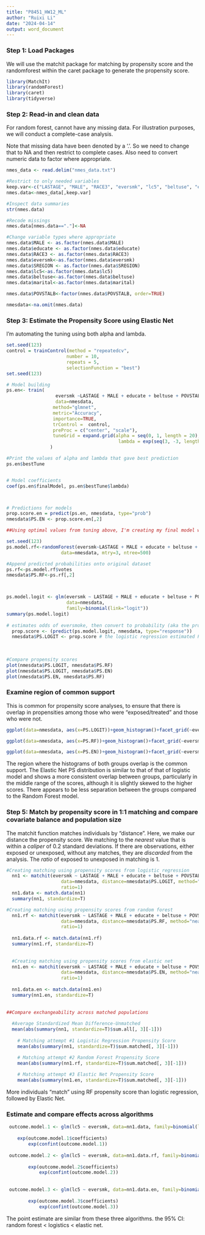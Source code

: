 ```yaml
---
title: "P8451_HW12_ML"
author: "Ruixi Li"
date: "2024-04-14"
output: word_document
---
```


### Step 1: Load Packages

We will use the matchit package for matching by propensity score and the randomforest within the caret package to generate the propensity score.


```r
library(MatchIt)
library(randomForest)
library(caret)
library(tidyverse)

```

### Step 2: Read-in and clean data

For random forest, cannot have any missing data. For illustration purposes, we will conduct a complete-case analysis.

Note that missing data have been denoted by a '.'. So we need to change that to NA and then restrict to complete cases. Also need to convert numeric data to factor where appropriate.


```r

nmes_data <- read.delim("nmes_data.txt")

#Restrict to only needed variables
keep.var<-c("LASTAGE", "MALE", "RACE3", "eversmk", "lc5", "beltuse", "educate", "marital", "SREGION", "POVSTALB")
nmes.data<-nmes_data[,keep.var]

#Inspect data summaries
str(nmes.data)

#Recode missings
nmes.data[nmes.data=="."]<-NA

#Change variable types where appropriate
nmes.data$MALE <- as.factor(nmes.data$MALE)
nmes.data$educate <- as.factor(nmes.data$educate)
nmes.data$RACE3 <- as.factor(nmes.data$RACE3)
nmes.data$eversmk<-as.factor(nmes.data$eversmk)
nmes.data$SREGION <- as.factor(nmes.data$SREGION)
nmes.data$lc5<-as.factor(nmes.data$lc5)
nmes.data$beltuse<-as.factor(nmes.data$beltuse)
nmes.data$marital<-as.factor(nmes.data$marital)

nmes.data$POVSTALB<-factor(nmes.data$POVSTALB, order=TRUE)

nmesdata<-na.omit(nmes.data)    
```

### Step 3: Estimate the Propensity Score using Elastic Net

I'm automating the tuning using both alpha and lambda.

```r
set.seed(123)
control = trainControl(method = "repeatedcv", 
                      number = 10,
                      repeats = 5,
                      selectionFunction = "best")
set.seed(123)

# Model building
ps.en<- train(
                  eversmk ~LASTAGE + MALE + educate + beltuse + POVSTALB + marital + RACE3 + SREGION, 
                  data=nmesdata, 
                 method="glmnet", 
                 metric="Accuracy", 
                 importance=TRUE,
                 trControl =  control, 
                 preProc = c("center", "scale"),
                 tuneGrid = expand.grid(alpha = seq(0, 1, length = 20), 
                                         lambda = exp(seq(3, -3, length = 100)))
                )

#Print the values of alpha and lambda that gave best prediction
ps.en$bestTune


# Model coefficients
coef(ps.en$finalModel, ps.en$bestTune$lambda)



# Predictions for models
prop.score.en = predict(ps.en, nmesdata, type="prob")
nmesdata$PS.EN <- prop.score.en[,2]

##Using optimal values from tuning above, I'm creating my final model within the actual random forest package. ##Exercise: How would you replicate this using just the caret package?

set.seed(123)
ps.model.rf<-randomForest(eversmk~LASTAGE + MALE + educate + beltuse + POVSTALB + marital + RACE3 + SREGION, 
                    data=nmesdata, mtry=3, ntree=500)

#Append predicted probabilities onto original dataset
ps.rf<-ps.model.rf$votes
nmesdata$PS.RF<-ps.rf[,2]



ps.model.logit <- glm(eversmk ~ LASTAGE + MALE + educate + beltuse + POVSTALB + marital + RACE3 + SREGION,
                      data=nmesdata, 
                      family=binomial(link="logit"))
summary(ps.model.logit)
    
# estimates odds of eversmoke, then convert to probability (aka the propensity score)
  prop.score <- (predict(ps.model.logit, nmesdata, type="response"))
  nmesdata$PS.LOGIT <- prop.score # the logistic regression estimated PS
  
  
  
#Compare propensity scores
plot(nmesdata$PS.LOGIT, nmesdata$PS.RF)
plot(nmesdata$PS.LOGIT, nmesdata$PS.EN)
plot(nmesdata$PS.EN, nmesdata$PS.RF)
```

### Examine region of common support

This is common for propensity score analyses, to ensure that there is overlap in propensities among those who were "exposed/treated" and those who were not.
```r

ggplot(data=nmesdata, aes(x=PS.LOGIT))+geom_histogram()+facet_grid(~eversmk)+theme_bw()+ggtitle("Overlap PS from Logistic Regression")

ggplot(data=nmesdata, aes(x=PS.RF))+geom_histogram()+facet_grid(~eversmk)+theme_bw()+ggtitle("Overlap PS from Random Forest")

ggplot(data=nmesdata, aes(x=PS.EN))+geom_histogram()+facet_grid(~eversmk)+theme_bw()+ggtitle("Overlap PS from Elastic Net")
```

The region where the histograms of both groups overlap is the common support. The Elastic Net PS distribution is similar to that of that of logistic model and shows a more consistent overlap between groups, particularly in the middle range of the scores, although it is slightly skewed to the higher scores. There appears to be less separation between the groups compared to the Random Forest model.

### Step 5: Match by propensity score in 1:1 matching and compare covariate balance and population size

The matchit function matches individuals by "distance". Here, we make our distance the propensity score. We matching to the *nearest* value that is within a *caliper* of 0.2 standard deviations. If there are observations, either exposed or unexposed, without any matches, they are *discarded* from the analysis. The *ratio* of exposed to unexposed in matching is 1.

```r
#Creating matching using propensity scores from logistic regression
  nn1 <- matchit(eversmk ~ LASTAGE + MALE + educate + beltuse + POVSTALB + marital + RACE3 + SREGION, 
                    data=nmesdata, distance=nmesdata$PS.LOGIT, method="nearest", discard="both", caliper=0.2, 
                    ratio=1)
  nn1.data <- match.data(nn1)
  summary(nn1, standardize=T)

#Creating matching using propensity scores from random forest    
  nn1.rf <- matchit(eversmk ~ LASTAGE + MALE + educate + beltuse + POVSTALB + marital + RACE3 + SREGION, 
                    data=nmesdata, distance=nmesdata$PS.RF, method="nearest", discard = "both", caliper=0.2, 
                    ratio=1)
      
  nn1.data.rf <- match.data(nn1.rf)
  summary(nn1.rf, standardize=T)
 
  
  #Creating matching using propensity scores from elastic net    
  nn1.en <- matchit(eversmk ~ LASTAGE + MALE + educate + beltuse + POVSTALB + marital + RACE3 + SREGION, 
                    data=nmesdata, distance=nmesdata$PS.EN, method="nearest", discard = "both", caliper=0.2, 
                    ratio=1)
      
  nn1.data.en <- match.data(nn1.en)
  summary(nn1.en, standardize=T)
  
    
##Compare exchangeability across matched populations
  
  #Average Standardized Mean Difference-Unmatched
  mean(abs(summary(nn1, standardize=T)$sum.all[, 3][-1])) 
    
    # Matching attempt #1 Logistic Regression Propensity Score
    mean(abs(summary(nn1, standardize=T)$sum.matched[, 3][-1])) 

    # Matching attempt #2 Random Forest Propensity Score
    mean(abs(summary(nn1.rf, standardize=T)$sum.matched[, 3][-1])) 
    
    # Matching attempt #3 Elastic Net Propensity Score
    mean(abs(summary(nn1.en, standardize=T)$sum.matched[, 3][-1])) 
```

More individuals "match" using RF propensity score than logistic regression, followed by Elastic Net.


### Estimate and compare effects across algorithms

```r

 outcome.model.1 <- glm(lc5 ~ eversmk, data=nn1.data, family=binomial(link="logit"))
    
    exp(outcome.model.1$coefficients)
        exp(confint(outcome.model.1))
    
 outcome.model.2 <- glm(lc5 ~ eversmk, data=nn1.data.rf, family=binomial(link="logit"))
    
        exp(outcome.model.2$coefficients)
            exp(confint(outcome.model.2))
            
            
 outcome.model.3 <- glm(lc5 ~ eversmk, data=nn1.data.en, family=binomial(link="logit"))
    
        exp(outcome.model.3$coefficients)
            exp(confint(outcome.model.3))
```

The point estimate are similar from these three algorithms. the 95% CI: random forest < logistics < elastic net.
